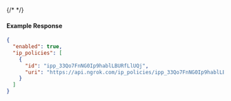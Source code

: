 {/* <!-- Code generated for API Clients. DO NOT EDIT. --> */}

#### Example Response
```json
{
  "enabled": true,
  "ip_policies": [
    {
      "id": "ipp_33Qo7FnNG0Ip9hablLBURfLlUQj",
      "uri": "https://api.ngrok.com/ip_policies/ipp_33Qo7FnNG0Ip9hablLBURfLlUQj"
    }
  ]
}

```